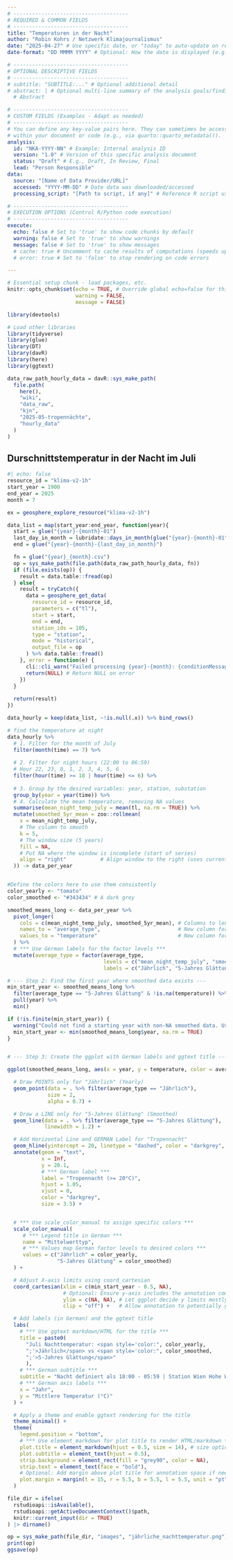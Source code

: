 ```yaml
---
# -------------------------------------
# REQUIRED & COMMON FIELDS
# -------------------------------------
title: "Temperaturen in der Nacht"
author: "Robin Kohrs / Netzwerk Klimajournalismus"
date: "2025-04-27" # Use specific date, or "today" to auto-update on render
date-format: "DD MMMM YYYY" # Optional: How the date is displayed (e.g., 17 October 2023)

# -------------------------------------
# OPTIONAL DESCRIPTIVE FIELDS
# -------------------------------------
# subtitle: "SUBTITLE:..." # Optional additional detail
# abstract: | # Optional multi-line summary of the analysis goals/findings
  # Abstract

# -------------------------------------
# CUSTOM FIELDS (Examples - Adapt as needed)
# -------------------------------------
# You can define any key-value pairs here. They can sometimes be accessed
# within your document or code (e.g., via quarto::quarto_metadata()).
analysis:
  id: "NKA-YYYY-NN" # Example: Internal analysis ID
  version: "1.0" # Version of this specific analysis document
  status: "Draft" # E.g., Draft, In Review, Final
  lead: "Person Responsible"
data:
  source: "[Name of Data Provider/URL]"
  accessed: "YYYY-MM-DD" # Date data was downloaded/accessed
  processing_script: "[Path to script, if any]" # Reference R script used

# -------------------------------------
# EXECUTION OPTIONS (Control R/Python code execution)
# -------------------------------------
execute:
  echo: false # Set to 'true' to show code chunks by default
  warning: false # Set to 'true' to show warnings
  message: false # Set to 'true' to show messages
  # cache: true # Uncomment to cache results of computations (speeds up re-rendering)
  # error: true # Set to 'false' to stop rendering on code errors

---
```





```r
# Essential setup chunk - load packages, etc.
knitr::opts_chunk$set(echo = TRUE, # Override global echo=false for this chunk if needed
                      warning = FALSE,
                      message = FALSE)

library(devtools)

# Load other libraries
library(tidyverse)
library(glue)
library(DT)
library(davR)
library(here)
library(ggtext)

data_raw_path_hourly_data = davR::sys_make_path(
  file.path(
    here(),
    "wiki",
    "data_raw",
    "kjn",
    "2025-05-tropennächte",
    "hourly_data"
  )
)

```


## Durschnittstemperatur in der Nacht im Juli


```r
#| echo: false
resource_id = "klima-v2-1h"
start_year = 1900
end_year = 2025
month = 7

ex = geosphere_explore_resource("klima-v2-1h")

data_list = map(start_year:end_year, function(year){
  start = glue("{year}-{month}-01")
  last_day_in_month = lubridate::days_in_month(glue("{year}-{month}-01"))
  end = glue("{year}-{month}-{last_day_in_month}")

  fn = glue("{year}_{month}.csv")
  op = sys_make_path(file.path(data_raw_path_hourly_data, fn))
  if (file.exists(op)) {
    result = data.table::fread(op)
  } else{
    result = tryCatch({
      data = geosphere_get_data(
        resource_id = resource_id,
        parameters = c("tl"),
        start = start,
        end = end,
        station_ids = 105,
        type = "station",
        mode = "historical",
        output_file = op
      ) %>% data.table::fread()
    }, error = function(e) {
      cli::cli_warn("Failed processing {year}-{month}: {conditionMessage(e)}")
      return(NULL) # Return NULL on error
    })
  }
  
  return(result)
})

data_hourly = keep(data_list, ~!is.null(.x)) %>% bind_rows()

# find the temperature at night
data_hourly %>%
  # 1. Filter for the month of July
  filter(month(time) == 7) %>%
  
  # 2. Filter for night hours (22:00 to 06:59)
  # Hour 22, 23, 0, 1, 2, 3, 4, 5, 6
  filter(hour(time) >= 18 | hour(time) <= 6) %>%
  
  # 3. Group by the desired variables: year, station, substation
  group_by(year = year(time)) %>%
  # 4. Calculate the mean temperature, removing NA values
  summarise(mean_night_temp_july = mean(tl, na.rm = TRUE)) %>% 
  mutate(smoothed_5yr_mean = zoo::rollmean(
    x = mean_night_temp_july,
    # The column to smooth
    k = 5,
    # The window size (5 years)
    fill = NA,
    # Put NA where the window is incomplete (start of series)
    align = "right"           # Align window to the right (uses current year and previous 4)
  )) -> data_per_year


#Define the colors here to use them consistently
color_yearly <- "tomato"
color_smoothed <- "#343434" # A dark grey

smoothed_means_long <- data_per_year %>%
  pivot_longer(
    cols = c(mean_night_temp_july, smoothed_5yr_mean), # Columns to lengthen
    names_to = "average_type",                         # New column for names of original cols
    values_to = "temperature"                          # New column for the values
  ) %>%
  # *** Use German labels for the factor levels ***
  mutate(average_type = factor(average_type,
                               levels = c("mean_night_temp_july", "smoothed_5yr_mean"),
                               labels = c("Jährlich", "5-Jahres Glättung"))) # German labels

# --- Step 2: Find the first year where smoothed data exists ---
min_start_year <- smoothed_means_long %>%
  filter(average_type == "5-Jahres Glättung" & !is.na(temperature)) %>%
  pull(year) %>%
  min()

if (!is.finite(min_start_year)) {
  warning("Could not find a starting year with non-NA smoothed data. Using overall minimum year.")
  min_start_year <- min(smoothed_means_long$year, na.rm = TRUE)
}


# --- Step 3: Create the ggplot with German labels and ggtext title ---

ggplot(smoothed_means_long, aes(x = year, y = temperature, color = average_type)) +

  # Draw POINTS only for "Jährlich" (Yearly)
  geom_point(data = . %>% filter(average_type == "Jährlich"),
             size = 2,
             alpha = 0.7) +

  # Draw a LINE only for "5-Jahres Glättung" (Smoothed)
  geom_line(data = . %>% filter(average_type == "5-Jahres Glättung"),
            linewidth = 1.2) +

  # Add Horizontal Line and GERMAN Label for "Tropennacht"
  geom_hline(yintercept = 20, linetype = "dashed", color = "darkgrey", linewidth=0.8) +
  annotate(geom = "text",
           x = Inf,
           y = 20.1,
           # *** German label ***
           label = "Tropennacht (>= 20°C)",
           hjust = 1.05,
           vjust = 0,
           color = "darkgrey",
           size = 3.5) +


  # *** Use scale_color_manual to assign specific colors ***
  scale_color_manual(
     # *** Legend title in German ***
     name = "Mittelwerttyp",
     # *** Values map German factor levels to desired colors ***
     values = c("Jährlich" = color_yearly,
                "5-Jahres Glättung" = color_smoothed)
  ) +

  # Adjust X-axis limits using coord_cartesian
  coord_cartesian(xlim = c(min_start_year - 0.5, NA),
                  # Optional: Ensure y-axis includes the annotation comfortably
                  ylim = c(NA, NA), # Let ggplot decide y limits mostly
                  clip = "off") +   # Allow annotation to potentially go outside plot panel slightly if needed

  # Add labels (in German) and the ggtext title
  labs(
    # *** Use ggtext markdown/HTML for the title ***
    title = paste0(
      "Juli Nachttemperatur: <span style='color:", color_yearly,
      ";'>Jährlich</span> vs <span style='color:", color_smoothed,
      ";'>5-Jahres Glättung</span>"
      ),
    # *** German subtitle ***
    subtitle = "Nacht definiert als 18:00 - 05:59 | Station Wien Hohe Warte",
    # *** German axis labels ***
    x = "Jahr",
    y = "Mittlere Temperatur (°C)"
  ) +

  # Apply a theme and enable ggtext rendering for the title
  theme_minimal() +
  theme(
    legend.position = "bottom",
    # *** Use element_markdown for plot title to render HTML/markdown ***
    plot.title = element_markdown(hjust = 0.5, size = 14), # size optional
    plot.subtitle = element_text(hjust = 0.5),
    strip.background = element_rect(fill = "grey90", color = NA),
    strip.text = element_text(face = "bold"),
    # Optional: Add margin above plot title for annotation space if needed
    plot.margin = margin(t = 15, r = 5.5, b = 5.5, l = 5.5, unit = "pt")
  )

file_dir = ifelse(
  rstudioapi::isAvailable(), 
  rstudioapi::getActiveDocumentContext()$path,
  knitr::current_input(dir = TRUE)
) |> dirname()

op = sys_make_path(file_dir, "images", "jährliche_nachttemperatur.png")
print(op)
ggsave(op)
```





